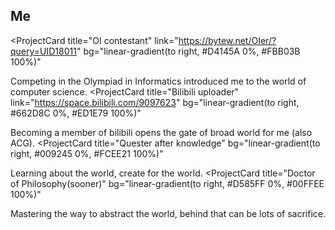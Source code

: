 ## Me

<ProjectCard
  title="OI contestant"
  link="https://bytew.net/OIer/?query=UID18011"
  bg="linear-gradient(to right, #D4145A 0%, #FBB03B 100%)"
>
  Competing in the Olympiad in Informatics introduced me to the world of computer science.
</ProjectCard>
<ProjectCard
  title="Bilibili uploader"
  link="https://space.bilibili.com/9097623"
  bg="linear-gradient(to right, #662D8C 0%, #ED1E79 100%)"
>
  Becoming a member of bilibili opens the gate of broad world for me (also ACG).
</ProjectCard>
<ProjectCard
  title="Quester after knowledge"
  bg="linear-gradient(to right, #009245 0%, #FCEE21 100%)"
>
  Learning about the world, create for the world.
</ProjectCard>
<ProjectCard
  title="Doctor of Philosophy(sooner)"
  bg="linear-gradient(to right, #D585FF 0%, #00FFEE 100%)"
>
  Mastering the way to abstract the world, behind that can be lots of sacrifice.
</ProjectCard>